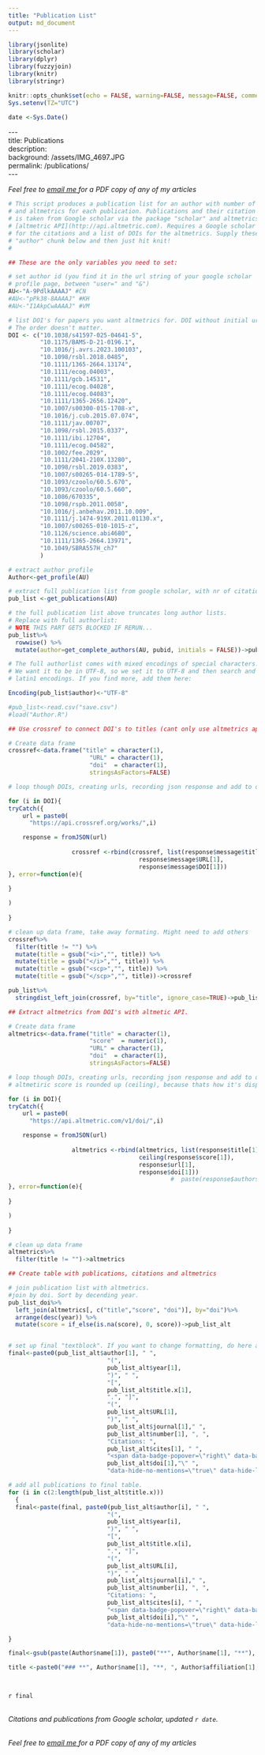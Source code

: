 ```yaml
---
title: "Publication List"
output: md_document
---
```

```r
library(jsonlite)
library(scholar)
library(dplyr)
library(fuzzyjoin)
library(knitr)
library(stringr)

knitr::opts_chunk$set(echo = FALSE, warning=FALSE, message=FALSE, comment = '')
Sys.setenv(TZ="UTC") 

date <-Sys.Date()

```


\-\-\-   
title: Publications  
description:   
background: /assets/IMG_4697.JPG  
permalink: /publications/  
\-\-\-   
  
<script type='text/javascript' src='https://d1bxh8uas1mnw7.cloudfront.net/assets/embed.js'></script>  
  
*Feel free to* <a href = "mailto:cecilia.nilsson@biol.lu.se?subject=Paper%20request"> *email me* </a> *for a PDF copy of any of my articles*

  

```r

# This script produces a publication list for an author with number of citations 
# and altmetrics for each publication. Publications and their citation information 
# is taken from Google scholar via the package "scholar" and altmetrics from 
# [altmetric API](http://api.altmetric.com). Requires a Google scholar author id 
# for the citations and a list of DOIs for the altmetrics. Supply these in the 
# "author" chunk below and then just hit knit! 
#
```

```r

## These are the only variables you need to set:

# set author id (you find it in the url string of your google scholar 
# profile page, between "user=" and "&")
AU<-"A-9PdlkAAAAJ" #CN 
#AU<-"pPk38-8AAAAJ" #KH
#AU<-"I1AkpCwAAAAJ" #VM

# list DOI's for papers you want altmetrics for. DOI without initial url. 
# The order doesn't matter.
DOI <- c("10.1038/s41597-025-04641-5",
         "10.1175/BAMS-D-21-0196.1",
         "10.1016/j.avrs.2023.100103",
         "10.1098/rsbl.2018.0485", 
         "10.1111/1365-2664.13174", 
         "10.1111/ecog.04003", 
         "10.1111/gcb.14531",
         "10.1111/ecog.04028",
         "10.1111/ecog.04083",
         "10.1111/1365-2656.12420",
         "10.1007/s00300-015-1708-x",
         "10.1016/j.cub.2015.07.074",
         "10.1111/jav.00707",
         "10.1098/rsbl.2015.0337",
         "10.1111/ibi.12704",
         "10.1111/ecog.04582",
         "10.1002/fee.2029",
         "10.1111/2041-210X.13280",
         "10.1098/rsbl.2019.0383",
         "10.1007/s00265-014-1789-5",
         "10.1093/czoolo/60.5.670",
         "10.1093/czoolo/60.5.660",
         "10.1086/670335",
         "10.1098/rspb.2011.0058",
         "10.1016/j.anbehav.2011.10.009",
         "10.1111/j.1474-919X.2011.01130.x",
         "10.1007/s00265-010-1015-z",
         "10.1126/science.abi4680",
         "10.1111/1365-2664.13971",
         "10.1049/SBRA557H_ch7"
         )


```

```r

# extract author profile
Author<-get_profile(AU)

# extract full publication list from google scholar, with nr of citations
pub_list <-get_publications(AU)

# the full publication list above truncates long author lists. 
# Replace with full authorlist:
# NOTE THIS PART GETS BLOCKED IF RERUN...
pub_list%>%
  rowwise() %>% 
  mutate(author=get_complete_authors(AU, pubid, initials = FALSE))->pub_list

# The full authorlist comes with mixed encodings of special characters. 
# We want it to be in UTF-8, so we set it to UTF-8 and then search and replace 
# latin1 encodings. If you find more, add them here:

Encoding(pub_list$author)<-"UTF-8"

```

```r

#pub_list<-read.csv("save.csv")
#load("Author.R")

```

```r

## Use crossref to connect DOI's to titles (cant only use altmetrics api because fails when no altmetric score found)

# Create data frame
crossref<-data.frame("title" = character(1),
                       "URL" = character(1),
                       "doi"  = character(1),
                       stringsAsFactors=FALSE)

# loop though DOIs, creating urls, recording json response and add to data frame.

for (i in DOI){
tryCatch({
    url = paste0(
      "https://api.crossref.org/works/",i)

    response = fromJSON(url)
  
                  crossref <-rbind(crossref, list(response$message$title[1],
                                     response$message$URL[1],
                                     response$message$DOI[1]))
}, error=function(e){  
        
}

)
  
}

# clean up data frame, take away formating. Might need to add others
crossref%>%
  filter(title != "") %>% 
  mutate(title = gsub("<i>","", title)) %>% 
  mutate(title = gsub("</i>","", title)) %>% 
  mutate(title = gsub("<scp>","", title)) %>% 
  mutate(title = gsub("</scp>","", title))->crossref

```

```r

pub_list%>%
  stringdist_left_join(crossref, by="title", ignore_case=TRUE)->pub_list_doi

```

```r

## Extract altmetrics from DOI's with altmetic API.

# Create data frame
altmetrics<-data.frame("title" = character(1),
                       "score"  = numeric(1),
                       "URL" = character(1),
                       "doi"  = character(1),
                       stringsAsFactors=FALSE)

# loop though DOIs, creating urls, recording json response and add to data frame.
# altmetiric score is rounded up (ceiling), because thats how it's displayed in badges.

for (i in DOI){
tryCatch({
    url = paste0(
      "https://api.altmetric.com/v1/doi/",i)

    response = fromJSON(url)
  
                  altmetrics <-rbind(altmetrics, list(response$title[1], 
                                     ceiling(response$score[1]),
                                     response$url[1],
                                     response$doi[1]))
                                              #  paste(response$authors, collapse = ", ")))
}, error=function(e){  
        
}

)
  
}

# clean up data frame
altmetrics%>%
  filter(title != "")->altmetrics

```

```r
## Create table with publications, citations and altmetrics

# join publication list with altmetrics.
#join by doi. Sort by decending year.
pub_list_doi%>%
  left_join(altmetrics[, c("title","score", "doi")], by="doi")%>%
  arrange(desc(year)) %>% 
  mutate(score = if_else(is.na(score), 0, score))->pub_list_alt


# set up final "textblock". If you want to change formatting, do here and in loop below.
final<-paste0(pub_list_alt$author[1], " ",
                            "(",
                            pub_list_alt$year[1], 
                            ")", " ",
                            "[",
                            pub_list_alt$title.x[1], 
                            ".", "]",
                            "(",
                            pub_list_alt$URL[1],
                            ")", " ",
                            pub_list_alt$journal[1]," ", 
                            pub_list_alt$number[1], ", ",
                            "Citations: ", 
                            pub_list_alt$cites[1], " ",
                            "<span data-badge-popover=\"right\" data-badge-type=\"4\" data-doi=\"",
                            pub_list_alt$doi[1],"\" ",
                            "data-hide-no-mentions=\"true\" data-hide-less-than=\"10\" class=\"altmetric-embed\"></span>")

# add all publications to final table.
for (i in c(2:length(pub_list_alt$title.x)))
  {
  final<-paste(final, paste0(pub_list_alt$author[i], " ",
                            "(",
                            pub_list_alt$year[i], 
                            ")", " ",
                            "[",
                            pub_list_alt$title.x[i], 
                            ".", "]",
                            "(",
                            pub_list_alt$URL[i],
                            ")", " ",
                            pub_list_alt$journal[i]," ", 
                            pub_list_alt$number[i], ", ",
                            "Citations: ", 
                            pub_list_alt$cites[i], " ",
                            "<span data-badge-popover=\"right\" data-badge-type=\"4\" data-doi=\"",
                            pub_list_alt$doi[i],"\" ",
                            "data-hide-no-mentions=\"true\" data-hide-less-than=\"10\" class=\"altmetric-embed\"></span>"), sep = "  <br><br>  ")

}

```

```r

final<-gsub(paste(Author$name[1]), paste0("**", Author$name[1], "**"), final)

```
   
```r

title <-paste0("### **", Author$name[1], "**, ", Author$affiliation[1], "  <br><br> ", "#### Number of publications:", length(pub_list_alt$author), ", Total number of citations:", Author$total_cites[1], ", h index:", Author$h_index[1], ", i10 index:", Author$i10_index[1], "  <br><br> ") 

  
```
  
`r final`  
  
<br>*Citations and publications from Google scholar, updated `r date`.*

<br>*Feel free to* <a href = "mailto:cecilia.nilsson@biol.lu.se?subject=Paper%20request"> *email me* </a> *for a PDF copy of any of my articles*


